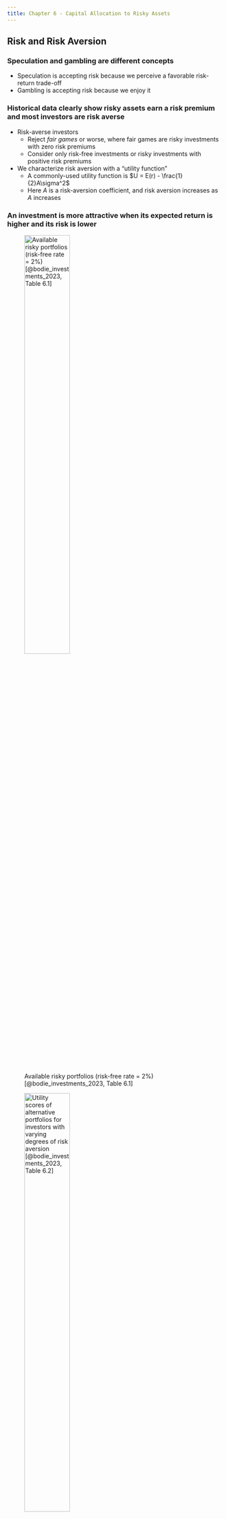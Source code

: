 ```yaml
---
title: Chapter 6 - Capital Allocation to Risky Assets
---
```


## Risk and Risk Aversion

### Speculation and gambling are different concepts

- Speculation is accepting risk because we perceive a favorable risk-return trade-off
- Gambling is accepting risk because we enjoy it

### Historical data clearly show risky assets earn a risk premium and most investors are risk averse

- Risk-averse investors 
	- Reject *fair games* or worse, where fair games are risky investments with zero risk premiums
	- Consider only risk-free investments or risky investments with positive risk premiums
- We characterize risk aversion with a "utility function"
	- A commonly-used utility function is $U = E(r) - \frac{1}{2}A\sigma^2$
	- Here $A$ is a risk-aversion coefficient, and risk aversion increases as $A$ increases

### An investment is more attractive when its expected return is higher and its risk is lower {.allowframebreaks}

![Available risky portfolios (risk-free rate = 2%) [@bodie_investments_2023, Table 6.1]](Figures/table_0601.png){height=50%}

![Utility scores of alternative portfolios for investors with varying degrees of risk aversion [@bodie_investments_2023, Table 6.2]](Figures/table_0602.png){height=50%}

### There are three investor types concerning risk

- Risk-averse investors ($A > 0$) consider risky portfolios only if they have a risk premium
- Risk-neutral investors ($A = 0$) ignore risk and consider only the expected return
- Risk-loving investors ($A < 0$) accept lower expected returns on risky portfolios with higher amounts of risk 

### The mean-variance (M-V) criterion can help us rank portfolios {.allowframebreaks}

The M-V criterion says that portfolio $A$ dominates $B$ if 
$$
E(r_A) \geq E(r_B)
$$
and
$$\sigma_A \leq \sigma_B$$
with at least one strict inequality

![The trade-off between risk and return of a potential investment portfolio, $P$ [@bodie_investments_2023, Figure 6.1]](Figures/bod12665_0601.png){height=50%}

### An *indifference curve* connects all portfolios with the same utility

<!-- TODO keep figures in sections/slides -->

![The indifference curve [@bodie_investments_2023, Figure 6.2]](Figures/bod12665_0602.png){height=50%}

<!-- ## Capital Allocation across Risky and Risk-Free Portfolios -->

<!-- ## The Risk-Free Asset -->

## Portfolios of One Risky Asset and a Risk-Free Asset

### The most basic asset allocation choice is between risk-free and risky assets

- We can control risk by changing the portfolio weights on risk-free and risky assets (i.e., $1-y$ and $y$)
- Only governments can issue default-free bonds
	- A security is risk-free with a guaranteed real return only if
		1. its price is inflation-indexed and
		1. its maturity equals the investor's holding period
	- Still, we view U.S. Treasury bills as "the" risk-free asset
	- Also, a broad range of money market instruments are effectively risk-free

### The capital allocation line (CAL) plots all available risk-return combinations {.allowframebreaks}

- Consider a portfolio of one risky asset and one risk-free asset
- Allocate $y$ to risky asset $P$ and $1-y$ to the risk-free asset $F$
- The return on our complete portfolio $C$ is
$$
r_C = yr_P + (1-y)r_f
$$
- Therefore, the expected return on the complete portfolio $C$ is
$$
E(r_C) = yE(r_p) + (1-y)r_f = r_f + y[E(r_P)-r_f]
$$
and its volatility is
$$
\sigma_C = y\sigma_P
$$

![The investment opportunity set with a risk asset and risk-free asset in the expected return-standard deviation plane [@bodie_investments_2023, Figure 6.3]](Figures/bod12665_0603.png){height=50%}

### The slope of the CAL is the Sharpe ratio

- The slope $S$ of the CAL is
$$
S = \frac{\text{rise}}{\text{run}} = \frac{E(r_P) - r_f}{\sigma_P - 0} = \frac{E(r_P) - r_f}{\sigma_P}
$$
- So we can write the CAL as
$$
E(r_P) = r_f + S\sigma_C = r_f + \frac{E(r_P) - r_f}{\sigma_P}\sigma_C
$$

### We need to borrow to earn $E(r_C) > E(r_P)$ {.allowframebreaks}

- $E(r_C) > E(r_P)$ requires $y > 0$
- $y > 0$ requires $1-y < 0$
- $1-y < 0$ is a short position in $F$ (i.e., borrowing or using leverage)
- The CAL is straight if we borrow at $r_f$ (shown above)
- However, only the government borrows at $r_f$
- Instead, investors borrow at $r_f^B > r_f$, so the CAL has a kink at $y=1$ (shown below)

![The investment opportunity set with different borrowing and lending rates [@bodie_investments_2023, Figure 6.4]](Figures/bod12665_0604.png){height=50%}

## Risk Tolerance and Asset Allocation

### An investor chooses $y$ to maximize her utility {.allowframebreaks}

- Recall utility is $U = E(r_C) - \frac{1}{2}A\sigma_C^2$
- To maximize her utility, the investor solves the following maximization problem
$$
\max_y U =  E(r_C) - \frac{1}{2}A\sigma_C^2 = r_f + y[E(r_P) - r_f] - \frac{1}{2}Ay^2\sigma_P^2
$$
and finds
$$
y^* = \frac{E(r_P)- r_f}{A\sigma_P^2}
$$

![Utility as a function of allocation to the risky asset, $y$ [@bodie_investments_2023, Figure 6.5]](Figures/bod12665_0605.png){height=50%}

![Finding the optimal complete portfolio by using indifference curves [@bodie_investments_2023, Figure 6.7]](Figures/bod12665_0607.png){height=50%}

### Our analysis above assumes normality by treating standard deviation as the only measure of risk

- Our analysis above is standard
- Still, we might want also to consider
	- VaR and ES to estimate exposure to extreme losses
	- "Black swan" events (i.e., rare but high-impact events)

## Passive Strategies: The Capital Market Line

### The capital market line (CML) plots the opportunity set of *passive* strategies {.allowframebreaks}

- The CML is the CAL based on T-bills and a broad index of common stocks
- We typically use the value-weighted portfolio of all U.S. common stocks as this broad index
- Why are passive strategies reasonable?
	1. Active strategies require costly research to find and maintain the optimal portfolio, while passive strategies require very little research and trading
	1. Passive strategies free ride on the research and trading of active strategies, which keep most securities fairly priced

![Average annual return on stocks and 1-month T-bills; standard deviation and Sharpe ratio of stocks over time [@bodie_investments_2023, Table 6.7]](Figures/table_0607.png){height=50%}

### We can use these historical data to estimate $A$!

- Investors solve
$$
y^* = \frac{E(r_M)- r_f}{A\sigma_M^2}
$$
so
$$
A = \frac{E(r_M)-r_f}{y^*\sigma_M^2}
$$
- About 69.3% of household net worth is invested in risky assets, so
$$
A = \frac{0.0887}{0.693 \times 0.2025^2} = 3.12
$$


### Summary from @bodie_investments_2023 {.appendix}

![](./Figures/summary_06.png){height=75%}

### Key equations from @bodie_investments_2023 {.appendix}

![](./Figures/key_eq_06.png){height=75%}
